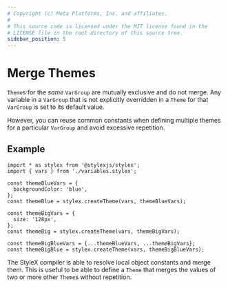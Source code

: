 ```yaml
---
# Copyright (c) Meta Platforms, Inc. and affiliates.
#
# This source code is licensed under the MIT license found in the
# LICENSE file in the root directory of this source tree.
sidebar_position: 5
---
```


# Merge Themes

`Theme`s for the *same* `VarGroup` are mutually exclusive and do not merge.
Any variable in a `VarGroup` that is not explicitly overridden in a `Theme` for that `VarGroup`
is set to its default value.

However, you can reuse common constants when defining multiple themes for a particular
`VarGroup` and avoid excessive repetition.

## Example

```tsx
import * as stylex from '@stylexjs/stylex';
import { vars } from './variables.stylex';

const themeBlueVars = {
  backgroundColor: 'blue',
};
const themeBlue = stylex.createTheme(vars, themeBlueVars);

const themeBigVars = {
  size: '128px',
};
const themeBig = stylex.createTheme(vars, themeBigVars);

const themeBigBlueVars = {...themeBlueVars, ...themeBigVars};
const themeBigBlue = stylex.createTheme(vars, themeBigBlueVars);
```

The StyleX compiler is able to resolve local object constants and merge them.
This is useful to be able to define a `Theme` that merges the values of two or more
other `Theme`s without repetition.


